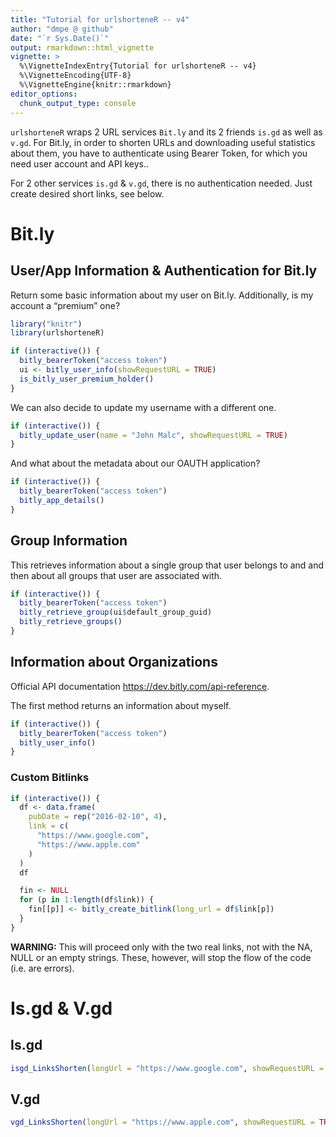 ```yaml
---
title: "Tutorial for urlshorteneR -- v4"
author: "dmpe @ github"
date: "`r Sys.Date()`"
output: rmarkdown::html_vignette
vignette: >
  %\VignetteIndexEntry{Tutorial for urlshorteneR -- v4}
  %\VignetteEncoding{UTF-8}
  %\VignetteEngine{knitr::rmarkdown}
editor_options: 
  chunk_output_type: console
---
```


`urlshorteneR` wraps 2 URL services `Bit.ly` and its 2 friends `is.gd` as well as `v.gd`. 
For Bit.ly, in order to shorten URLs and downloading useful statistics about them, you have to authenticate 
using Bearer Token, for which you need user account and API keys..

For 2 other services `is.gd` & `v.gd`, there is no authentication needed. Just create desired short links, see below.

# Bit.ly

## User/App Information & Authentication for Bit.ly

Return some basic information about my user on Bit.ly. Additionally, is my account a "premium" one?

```r
library("knitr")
library(urlshorteneR)

if (interactive()) {
  bitly_bearerToken("access token")
  ui <- bitly_user_info(showRequestURL = TRUE)
  is_bitly_user_premium_holder()
}
```

We can also decide to update my username with a different one.

```r
if (interactive()) {
  bitly_update_user(name = "John Malc", showRequestURL = TRUE)
}
```

And what about the metadata about our OAUTH application?

```r
if (interactive()) {
  bitly_bearerToken("access token")
  bitly_app_details()
}
```

## Group Information

This retrieves information about a single group that user belongs to and and then about all groups that user are associated with.

```r
if (interactive()) {
  bitly_bearerToken("access token")
  bitly_retrieve_group(ui$default_group_guid)
  bitly_retrieve_groups()
}
```

## Information about Organizations

Official API documentation <https://dev.bitly.com/api-reference>.

The first method returns an information about myself.

```r
if (interactive()) {
  bitly_bearerToken("access token")
  bitly_user_info()
}
```

### Custom Bitlinks

```r
if (interactive()) {
  df <- data.frame(
    pubDate = rep("2016-02-10", 4),
    link = c(
      "https://www.google.com",
      "https://www.apple.com"
    )
  )
  df

  fin <- NULL
  for (p in 1:length(df$link)) {
    fin[[p]] <- bitly_create_bitlink(long_url = df$link[p])
  }
}
```

**WARNING:** This will proceed only with the two real links, not with the NA, NULL or an empty strings. These, however, will stop the flow of the code (i.e. are errors).

# Is.gd & V.gd

## Is.gd

```r
isgd_LinksShorten(longUrl = "https://www.google.com", showRequestURL = TRUE)
```

## V.gd

```r
vgd_LinksShorten(longUrl = "https://www.apple.com", showRequestURL = TRUE)
```
